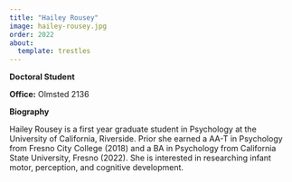 ```yaml
---
title: "Hailey Rousey"
image: hailey-rousey.jpg
order: 2022
about:
  template: trestles
---
```


[**Doctoral Student**]{.text-primary}

**Office:** Olmsted 2136 <br/> 

**Biography**

Hailey Rousey is a first year graduate student in Psychology at the University of California, Riverside. Prior she earned a AA-T in Psychology from Fresno City College (2018) and a BA in Psychology from California State University, Fresno (2022). She is interested in researching infant motor, perception, and cognitive development.


